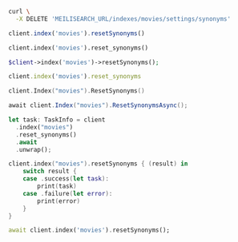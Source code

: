 <CodeGroup>

```bash cURL
curl \
  -X DELETE 'MEILISEARCH_URL/indexes/movies/settings/synonyms'
```

```javascript JS
client.index('movies').resetSynonyms()
```

```python Python
client.index('movies').reset_synonyms()
```

```php PHP
$client->index('movies')->resetSynonyms();
```

```ruby Ruby
client.index('movies').reset_synonyms
```

```go Go
client.Index("movies").ResetSynonyms()
```

```csharp C#
await client.Index("movies").ResetSynonymsAsync();
```

```rust Rust
let task: TaskInfo = client
  .index("movies")
  .reset_synonyms()
  .await
  .unwrap();
```

```swift Swift
client.index("movies").resetSynonyms { (result) in
    switch result {
    case .success(let task):
        print(task)
    case .failure(let error):
        print(error)
    }
}
```

```dart Dart
await client.index('movies').resetSynonyms();
```
</CodeGroup>